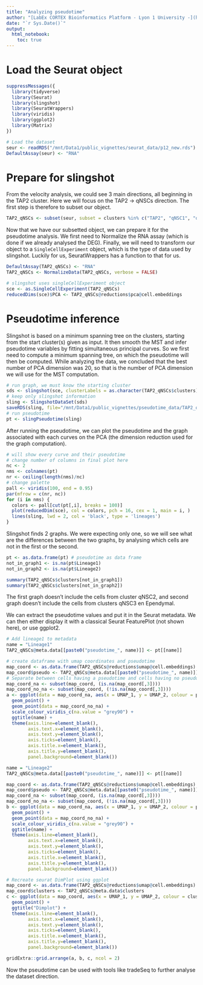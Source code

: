 ```yaml
---
title: "Analyzing pseudotime"
author: "[LabEx CORTEX Bioinformatics Platform - Lyon 1 University -](https://labex-cortex.universite-lyon.fr/) <br>Vignette produced by Emeric Texeraud"
date: "`r Sys.Date()`"
output: 
  html_notebook:
    toc: true
---
```


# Load the Seurat object
```r
suppressMessages({
  library(tidyverse)
  library(Seurat)
  library(slingshot)
  library(SeuratWrappers)
  library(viridis)
  library(ggplot2)
  library(Matrix)
})

# Load the dataset
seur <- readRDS("/mnt/Data1/public_vignettes/seurat_data/p12_new.rds")
DefaultAssay(seur) <- "RNA"
```

# Prepare for slingshot
From the velocity analysis, we could see 3 main directions, all beginning in the TAP2 cluster. Here we will focus on the TAP2 -> qNSCs direction. The first step is therefore to subset our object.

```r
TAP2_qNSCs <- subset(seur, subset = clusters %in% c("TAP2", "qNSC1", "qNSC2", "qNSC3", "Ependymal", "aNSCs"))
```

Now that we have our subsetted object, we can prepare it for the pseudotime analysis. We first need to Normalize the RNA assay (which is done if we already analysed the DEG). Finally, we will need to transform our object to a `SingleCellExperiment` object, which is the type of data used by slingshot. Luckily for us, SeuratWrappers has a function to that for us.

```r
DefaultAssay(TAP2_qNSCs) <- "RNA"
TAP2_qNSCs <- NormalizeData(TAP2_qNSCs, verbose = FALSE)

# slingshot uses singleCellExperiment object
sce <- as.SingleCellExperiment(TAP2_qNSCs)
reducedDims(sce)$PCA <- TAP2_qNSCs@reductions$pca@cell.embeddings
```

# Pseudotime inference

Slingshot is based on a minimum spanning tree on the clusters, starting from the start cluster(s) given as input. It then smooth the MST and infer pseudotime variables by fitting simultaneous principal curves. So we first need to compute a minimum spanning tree, on which the pseudotime will then be computed. While analyzing the data, we concluded that the best number of PCA dimension was 20, so that is the number of PCA dimension we will use for the MST computation.
```r
# run graph, we must know the starting cluster
sds <- slingshot(sce, clusterLabels = as.character(TAP2_qNSCs$clusters), reducedDim = reducedDims(sce)$PCA[,1:20], start.clus = "TAP2")
# keep only slingshot information
sling <- SlingshotDataSet(sds)
saveRDS(sling, file="/mnt/Data1/public_vignettes/pseudotime_data/TAP2_qNSCs_slingdataset.rds") # save slingshot object
# run pseudotime
pt <- slingPseudotime(sling)
```

After running the pseudotime, we can plot the pseudotime and the graph associated with each curves on the PCA (the dimension reduction used for the graph computation).
```r
# will show every curve and their pseudotime
# change number of columns in final plot here
nc <- 2
nms <- colnames(pt)
nr <- ceiling(length(nms)/nc)
# change palette
pall <- viridis(100, end = 0.95)
par(mfrow = c(nr, nc))
for (i in nms) {
  colors <- pall[cut(pt[,i], breaks = 100)]
  plot(reducedDim(sce), col = colors, pch = 16, cex = 1, main = i, )
  lines(sling, lwd = 2, col = 'black', type = 'lineages')
}
```
Slingshot finds 2 graphs. We were expecting only one, so we will see what are the differences between the two graphs, by analysing which cells are not in the first or the second.

```r
pt <- as.data.frame(pt) # pseudotime as data frame
not_in_graph1 <- is.na(pt$Lineage1)
not_in_graph2 <- is.na(pt$Lineage2)

summary(TAP2_qNSCs$clusters[not_in_graph1])
summary(TAP2_qNSCs$clusters[not_in_graph2])
```

The first graph doesn't include the cells from cluster qNSC2, and second graph doesn't include the cells from clusters qNSC3 en Ependymal.


We can extract the pseudotime values and put it in the Seurat metadata. We can then either display it with a classical Seurat FeaturePlot (not shown here), or use ggplot2.
```r

# Add lineage1 to metadata
name = "Lineage1"
TAP2_qNSCs@meta.data[[paste0("pseudotime_", name)]] <- pt[[name]]

# create dataframe with umap coordinates and pseudotime
map_coord <- as.data.frame(TAP2_qNSCs@reductions$umap@cell.embeddings)
map_coord$pseudo <- TAP2_qNSCs@meta.data[[paste0("pseudotime_", name)]]
# Separate between cells having a pseudotime and cells having no pseudotime. Cells with a pseudotime will be shown on the foreground.
map_coord_na <- subset(map_coord, (is.na(map_coord[,3])))
map_coord_no_na <- subset(map_coord, (!is.na(map_coord[,3])))
a <- ggplot(data = map_coord_na, aes(x = UMAP_1, y = UMAP_2, colour = pseudo)) + 
  geom_point() +
  geom_point(data = map_coord_no_na) + 
  scale_colour_viridis_c(na.value = "grey90") +
  ggtitle(name) +
  theme(axis.line=element_blank(),
        axis.text.x=element_blank(),
        axis.text.y=element_blank(),
        axis.ticks=element_blank(),
        axis.title.x=element_blank(),
        axis.title.y=element_blank(),
        panel.background=element_blank())

name = "Lineage2"
TAP2_qNSCs@meta.data[[paste0("pseudotime_", name)]] <- pt[[name]]

map_coord <- as.data.frame(TAP2_qNSCs@reductions$umap@cell.embeddings)
map_coord$pseudo <- TAP2_qNSCs@meta.data[[paste0("pseudotime_", name)]]
map_coord_na <- subset(map_coord, (is.na(map_coord[,3])))
map_coord_no_na <- subset(map_coord, (!is.na(map_coord[,3])))
b <- ggplot(data = map_coord_na, aes(x = UMAP_1, y = UMAP_2, colour = pseudo)) + 
  geom_point() +
  geom_point(data = map_coord_no_na) + 
  scale_colour_viridis_c(na.value = "grey90") +
  ggtitle(name) +
  theme(axis.line=element_blank(),
        axis.text.x=element_blank(),
        axis.text.y=element_blank(),
        axis.ticks=element_blank(),
        axis.title.x=element_blank(),
        axis.title.y=element_blank(),
        panel.background=element_blank())

# Recreate seurat DimPlot using ggplot
map_coord <- as.data.frame(TAP2_qNSCs@reductions$umap@cell.embeddings)
map_coord$clusters <- TAP2_qNSCs@meta.data$clusters
c <- ggplot(data = map_coord, aes(x = UMAP_1, y = UMAP_2, colour = clusters)) + 
  geom_point() +
  ggtitle("Dimplot") +
  theme(axis.line=element_blank(),
        axis.text.x=element_blank(),
        axis.text.y=element_blank(),
        axis.ticks=element_blank(),
        axis.title.x=element_blank(),
        axis.title.y=element_blank(),
        panel.background=element_blank())

gridExtra::grid.arrange(a, b, c, ncol = 2)
```

Now the pseudotime can be used with tools like tradeSeq to further analyse the dataset direction.